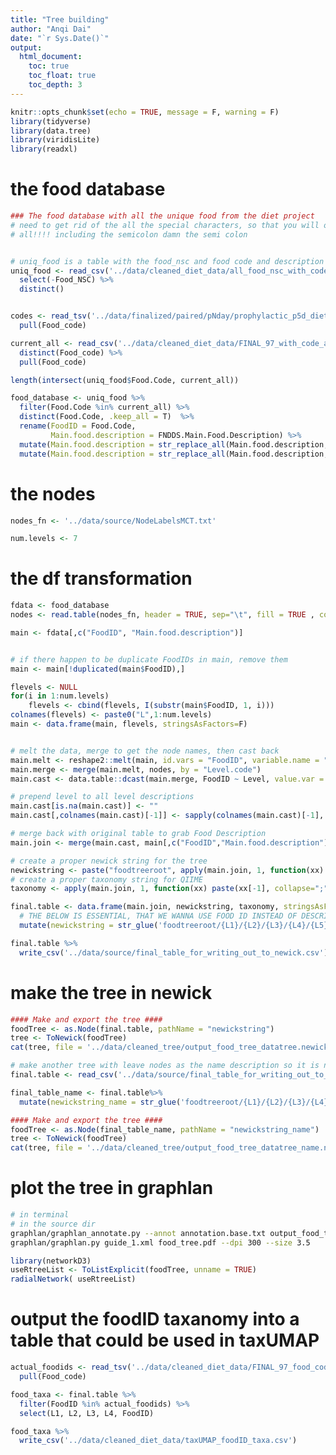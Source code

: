 ```yaml
---
title: "Tree building"
author: "Anqi Dai"
date: "`r Sys.Date()`"
output:
  html_document:
    toc: true
    toc_float: true
    toc_depth: 3
---
```


```r
knitr::opts_chunk$set(echo = TRUE, message = F, warning = F)
library(tidyverse)
library(data.tree)
library(viridisLite)
library(readxl)
```

# the food database

```r
### The food database with all the unique food from the diet project
# need to get rid of the all the special characters, so that you will only see underscores
# all!!!! including the semicolon damn the semi colon


# uniq_food is a table with the food_nsc and food code and description
uniq_food <- read_csv('../data/cleaned_diet_data/all_food_nsc_with_code.csv') %>% 
  select(-Food_NSC) %>% 
  distinct()  


codes <- read_tsv('../data/finalized/paired/pNday/prophylactic_p5d_diet_foodID_dehydrated_weight_per_pt.tsv') %>% 
  pull(Food_code)

current_all <- read_csv('../data/cleaned_diet_data/FINAL_97_with_code_all_foods_drt_with_EN_finalized.csv') %>% 
  distinct(Food_code) %>% 
  pull(Food_code)

length(intersect(uniq_food$Food.Code, current_all))

food_database <- uniq_food %>% 
  filter(Food.Code %in% current_all) %>% 
  distinct(Food.Code, .keep_all = T)  %>%  
  rename(FoodID = Food.Code,
         Main.food.description = FNDDS.Main.Food.Description) %>% 
  mutate(Main.food.description = str_replace_all(Main.food.description,',| |-|\\(|\\)|%|/|"|;','_')) %>% 
  mutate(Main.food.description = str_replace_all(Main.food.description,"'",""))  
```


# the nodes

```r
nodes_fn <- '../data/source/NodeLabelsMCT.txt'

num.levels <- 7
```

# the df transformation

```r
fdata <- food_database
nodes <- read.table(nodes_fn, header = TRUE, sep="\t", fill = TRUE , colClasses="character")

main <- fdata[,c("FoodID", "Main.food.description")]


# if there happen to be duplicate FoodIDs in main, remove them
main <- main[!duplicated(main$FoodID),]

flevels <- NULL
for(i in 1:num.levels)
    flevels <- cbind(flevels, I(substr(main$FoodID, 1, i)))
colnames(flevels) <- paste0("L",1:num.levels)
main <- data.frame(main, flevels, stringsAsFactors=F)


# melt the data, merge to get the node names, then cast back
main.melt <- reshape2::melt(main, id.vars = "FoodID", variable.name = "Level", value.name = "Level.code")
main.merge <- merge(main.melt, nodes, by = "Level.code")
main.cast <- data.table::dcast(main.merge, FoodID ~ Level, value.var = "Main.food.description")

# prepend level to all level descriptions
main.cast[is.na(main.cast)] <- ""
main.cast[,colnames(main.cast)[-1]] <- sapply(colnames(main.cast)[-1], function(colname) paste(colname, main.cast[,colname], sep="_"))

# merge back with original table to grab Food Description
main.join <- merge(main.cast, main[,c("FoodID","Main.food.description")], by="FoodID")

# create a proper newick string for the tree
newickstring <- paste("foodtreeroot", apply(main.join, 1, function(xx) paste(xx[-1], collapse="/")), sep="/")
# create a proper taxonomy string for QIIME
taxonomy <- apply(main.join, 1, function(xx) paste(xx[-1], collapse=";"))

final.table <- data.frame(main.join, newickstring, taxonomy, stringsAsFactors=F) %>% 
  # THE BELOW IS ESSENTIAL, THAT WE WANNA USE FOOD ID INSTEAD OF DESCRIPTION TO REPRESENT THE FOOD
  mutate(newickstring = str_glue('foodtreeroot/{L1}/{L2}/{L3}/{L4}/{L5}/{L6}/{FoodID}'))
```

```r
final.table %>% 
  write_csv('../data/source/final_table_for_writing_out_to_newick.csv')
```


# make the tree in newick

```r
#### Make and export the tree ####
foodTree <- as.Node(final.table, pathName = "newickstring")
tree <- ToNewick(foodTree)
cat(tree, file = '../data/cleaned_tree/output_food_tree_datatree.newick')
```


```r
# make another tree with leave nodes as the name description so it is not some numbers
final.table <- read_csv('../data/source/final_table_for_writing_out_to_newick.csv')

final_table_name <- final.table%>% 
  mutate(newickstring_name = str_glue('foodtreeroot/{L1}/{L2}/{L3}/{L4}/{L5}/{L6}/{Main.food.description}'))

#### Make and export the tree ####
foodTree <- as.Node(final_table_name, pathName = "newickstring_name")
tree <- ToNewick(foodTree)
cat(tree, file = '../data/cleaned_tree/output_food_tree_datatree_name.newick')
```


# plot the tree in graphlan

```bash
# in terminal
# in the source dir
graphlan/graphlan_annotate.py --annot annotation.base.txt output_food_tree_datatree.newick  guide_1.xml
graphlan/graphlan.py guide_1.xml food_tree.pdf --dpi 300 --size 3.5
```

```r
library(networkD3)
useRtreeList <- ToListExplicit(foodTree, unname = TRUE)
radialNetwork( useRtreeList)
```

# output the foodID taxanomy into a table that could be used in taxUMAP

```r
actual_foodids <- read_tsv('../data/cleaned_diet_data/FINAL_97_food_code_counts_matrix.tsv') %>% 
  pull(Food_code)

food_taxa <- final.table %>% 
  filter(FoodID %in% actual_foodids) %>% 
  select(L1, L2, L3, L4, FoodID)

food_taxa %>% 
  write_csv('../data/cleaned_diet_data/taxUMAP_foodID_taxa.csv')
```



